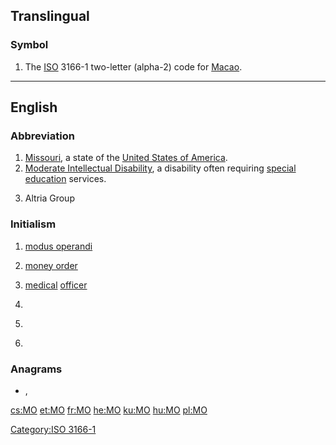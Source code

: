 {{also|Appendix:Variations of "mo"}}
==Translingual==

===Symbol===
{{head|mul|symbol}}
# The [[ISO]] 3166-1 two-letter (alpha-2) code for [[Macao]].

[[Category:ISO 3166-1]]
----

==English==

===Abbreviation===
{{rfc-header|Abbreviation}}
{{en-abbr}}

# [[Missouri]], a state of the [[United States of America]].
# [[Moderate Intellectual Disability]], a disability often requiring [[special education]] services.
# {{label|en|stock symbol}} Altria Group

===Initialism===
{{rfc-header|Initialism}}
{{en-initialism}}

# [[modus operandi]]
# {{label|en|banking}} [[money order]]
# {{label|en|military}} [[medical]] [[officer]] {{qualifier|British army}}
# {{label|en|dentistry}} {{initialism of|[[mesio]] [[occlusal]]|lang=en}}
# {{label|en|chemistry}} {{initialism of|molecular orbital|lang=en}}
# {{label|en|Judaism}} {{w|Modern Orthodox}}

===Anagrams===
* {{l|en|om}}, {{l|en|O.M.}}

{{catlangcode|en|States of the United States}}

[[cs:MO]]
[[et:MO]]
[[fr:MO]]
[[he:MO]]
[[ku:MO]]
[[hu:MO]]
[[pl:MO]]